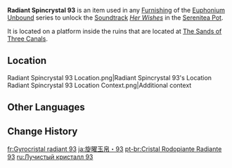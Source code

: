 {{Item Infobox
|id          = 141093
|image       = Item Radiant Spincrystal.png
|type        = Adventure Items
|group       = Radiant Spincrystals
|group2      = Sumeru Spincrystals
|quality     = 4
|invCategory = Precious Items
|description = This wondrous crystal contains a certain rhythm, like something beautiful woven from delicate silk. These items can be found throughout the mainland or from merchants who collect curios. The tune held within this crystal can be revivified in your Serenitea Pot using either "[[Euphonium Unbound: Winding]]" or "[[Euphonium Unbound: Soaring]]." The tune contained within this [[Radiant Spincrystal]] is "[[Her Wishes]]."
|source1     = [[The Sands of Three Canals]]
|track       = Her Wishes
}}
'''Radiant Spincrystal 93''' is an item used in any [[Furnishing]] of the [[Euphonium Unbound]] series to unlock the [[Soundtrack]] ''[[Her Wishes]]'' in the [[Serenitea Pot]].

It is located on a platform inside the ruins that are located at [[The Sands of Three Canals]].

==Location==
<gallery>
Radiant Spincrystal 93 Location.png|Radiant Spincrystal 93's Location
Radiant Spincrystal 93 Location Context.png|Additional context
</gallery>

==Other Languages==
{{Other Languages
|default_hidden = 1
|en      = Radiant Spincrystal 93
|zhs     = 旋曜玉帛・其九十三
|zhs_rm  = Xuán Yào Yùbó - Qí Jiǔshísān
|zht     = 旋曜玉帛・其九十三
|zht_rm  = Xuán Yào Yùbó - Qí Jiǔshísān
|ja      = 旋曜玉帛・93
|ja_rm   = Sen'you Gyokuhaku - Kyuujuusan
|ko      = 빛나는 결정・<93:구십삼>
|es      = Girocristal radiante (93)
|fr      = Gyrocristal radiant 93
|ru      = Лучистый кристалл 93
|th      = Radiant Spincrystal 93
|vi      = Ngọc Thạch Âm Vang 93
|de      = Strahlender Drehkristall XCIII
|id      = Radiant Spincrystal 93
|pt      = Cristal Rodopiante Radiante 93
|tr      = Parlak Burgu Kristal 93
|it      = Voltacristallo radioso 93
}}

==Change History==
{{Change History|3.4}}

[[fr:Gyrocristal radiant 93]]
[[ja:旋曜玉帛・93]]
[[pt-br:Cristal Rodopiante Radiante 93]]
[[ru:Лучистый кристалл 93]]